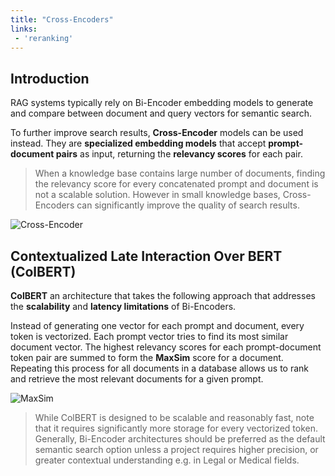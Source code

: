 ```yaml
---
title: "Cross-Encoders"
links:
 - 'reranking'
---
```


## Introduction

RAG systems typically rely on Bi-Encoder embedding models to generate and compare between document and query vectors for semantic search. 

To further improve search results, **Cross-Encoder** models can be used instead. 
They are **specialized embedding models** that accept **prompt-document pairs** as input, returning the **relevancy scores** for each pair.

>When a knowledge base contains large number of documents, finding the relevancy score for every concatenated prompt and document is not a scalable solution. 
However in small knowledge bases, Cross-Encoders can significantly improve the quality of search results. 

![Cross-Encoder](/images/e7iq5MmR5x.png)

## Contextualized Late Interaction Over BERT (ColBERT)

**ColBERT** an architecture that takes the following approach that addresses the **scalability** and **latency limitations** of Bi-Encoders. 

Instead of generating one vector for each prompt and document, every token is vectorized. 
Each prompt vector tries to find its most similar document vector. 
The highest relevancy scores for each prompt-document token pair are summed to form the **MaxSim** score for a document. 
Repeating this process for all documents in a database allows us to rank and retrieve the most relevant documents for a given prompt. 

![MaxSim](/images/arybRTzGQo.png)

>While ColBERT is designed to be scalable and reasonably fast, note that it requires significantly more storage for every vectorized token. 
Generally, Bi-Encoder architectures should be preferred as the default semantic search option unless a project requires higher precision, or greater contextual understanding e.g. in Legal or Medical fields.